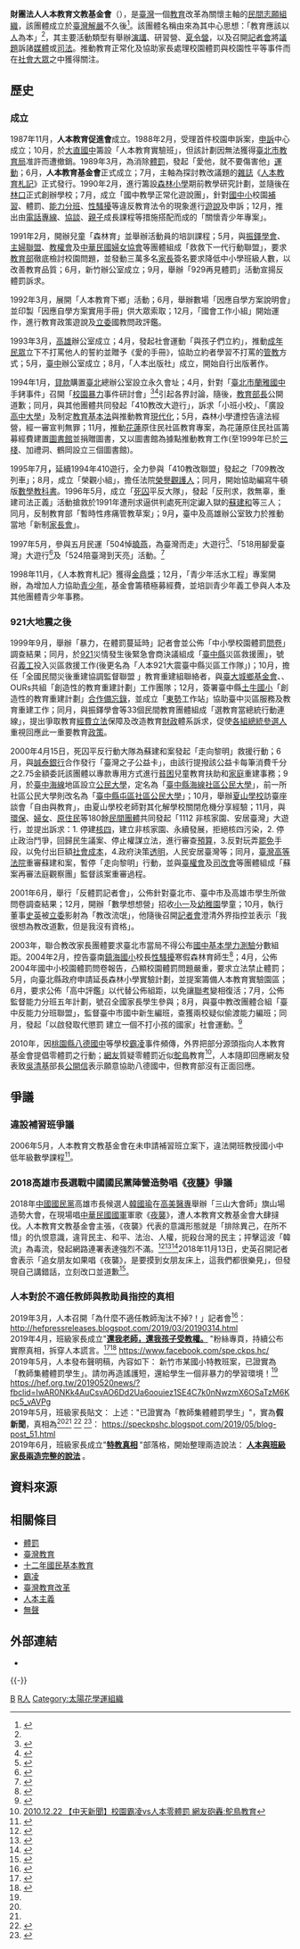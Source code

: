 {{Infobox Non-profit
| Non-profit_name = 財團法人人本教育文教基金會<br>Humanistic Education Foundation
| Non-profit_logo = [[File:Logo_人本.png|180px]]
| Non-profit_type = [[基金會|基金會]]
| founded_date = 1989年
| founder = [[史英|史英]]
| location = [[臺北市|臺北市]][[大安區_(臺北市)|大安區]]羅斯福路3段227號9樓
| key_people = 
| area_served = {{ROC-TW}}
| focus = [[臺灣教育|臺灣教育]]
| method = 介入教育政策、介入政治
| revenue = 未公開
| num_employees = 
| Non-profit_slogan = 
| homepage = {{URL|http://hef.yam.org.tw/}}
}}

'''財團法人人本教育文教基金會'''（{{lang-en|Humanistic Education Foundation}}），是[[臺灣|臺灣]]一個[[教育|教育]]改革為關懷主軸的[[非政府组织|民間志願組織]]，該團體成立於[[臺灣解嚴|臺灣解嚴]]不久後<ref name=":0">{{Cite web|url=http://hef.yam.org.tw/abouthef/2/index02.htm|title=認識人本|accessdate=2016-12-06|work=hef.yam.org.tw|archive-date=2019-04-04|archive-url=https://web.archive.org/web/20190404130050/http://hef.yam.org.tw/abouthef/2/index02.htm|dead-url=no}}</ref>。該團體名稱由來為其中心思想：「教育應該以[[人|人]]為本」<ref name=":0" />，其主要活動類型有舉辦[[演講|演講]]、研習營、[[夏令營|夏令營]]，以及召開[[記者會|記者會]]將[[議題設定|議題]]訴諸[[媒體|媒體]]或[[司法|司法]]。推動教育正常化及協助家長處理校園體罰與校園性平等事件而在[[群眾|社會大眾]]之中獲得關注。

==歷史==

=== 成立 ===
1987年11月，'''人本教育促進會'''成立。1988年2月，受理首件校園申訴案，[[申訴|申訴]]中心成立；10月，於[[大直國中|大直國中]]籌設「人本教育實驗班」，但該計劃因無法獲得[[臺北市政府教育局|臺北市教育局]]准許而遭撤銷。1989年3月，為消除[[體罰|體罰]]，發起「愛他，就不要傷害他」[[社會運動|運動]]；6月，'''人本教育基金會'''正式成立；7月，主軸為探討教改議題的[[雜誌|雜誌]]《[[人本教育札記|人本教育札記]]》正式發行。1990年2月，進行籌設[[森林小學|森林小學]]期前教學研究計劃，並隨後在[[林口區|林口]]正式創辦學校；7月，成立「國中教學正常化遊說團」，針對[[國中|國中]][[國小|小]]校園[[補習班|補習]]、體罰、[[能力分班|能力分班]]、[[性騷擾|性騷擾]]等違反教育法令的現象進行[[遊說|遊說]]及申訴；12月，推出由[[熱線輔導|電話專線]]、[[輔導|協談]]、[[親子關係|親子]]成長課程等措施搭配而成的「關懷青少年專案」。

1991年2月，開辦兒童「森林育」並舉辦活動員的培訓課程；5月，與[[振鐸學會|振鐸學會]]、[[主婦聯盟環境保護基金會|主婦聯盟]]、[[教權會|教權會]]及[[中華民國婦女協會|中華民國婦女協會]]等團體組成「救救下一代行動聯盟」，要求[[中華民國教育部|教育部]]徹底檢討校園問題，並發動三萬多名[[監護人|家長]]簽名要求降低中小學班級人數，以改善教育品質；6月，新竹辦公室成立；9月，舉辦「929再見體罰」活動宣揚反體罰訴求。

1992年3月，展開「人本教育下鄉」活動；6月，舉辦數場「因應自學方案說明會」並印製「因應自學方案實用手冊」供大眾索取；12月，「國會工作小組」開始運作，進行教育政策遊說及[[立法院|立委]]國教問政評鑑。

1993年3月，[[高雄|高雄]]辦公室成立；4月，發起社會運動「與孩子們立約」，推動[[成年人|成年民眾]]立下不打罵他人的誓約並贈予《愛的手冊》，協助立約者學習不打罵的[[教育|管教]]方式；5月，[[臺中|臺中]]辦公室成立；8月，「人本出版社」成立，開始自行出版著作。

1994年1月，[[貸款|貸款]]購置[[臺北|臺北]]總辦公室設立永久會址；4月，針對「[[臺北市立蘭雅國民中學|臺北市蘭雅國中]]手銬事件」召開「[[校園暴力|校園暴力]]事件研討會」<ref>{{Cite book|url=https://books.google.com.tw/books/about/%E4%B8%8D%E6%98%AF%E6%95%99%E5%85%B7.html?id=a82FMwEACAAJ&redir_esc=y|title=不是教具: 蘭雅國中手銬事件|date=1994-01-01|publisher=人本教育文教基金會發行|isbn=9789579984768|language=zh|access-date=2016-12-06|archive-date=2020-09-21|archive-url=https://web.archive.org/web/20200921001421/https://books.google.com.tw/books/about/%E4%B8%8D%E6%98%AF%E6%95%99%E5%85%B7.html?id=a82FMwEACAAJ&redir_esc=y|dead-url=no}}</ref><ref>{{Cite web |url=http://hef.yam.org.tw/service/for/p04.doc |title=為孩子爭取機會與公道 |accessdate=2016-12-06 |work=webcache.googleusercontent.com |deadurl=yes |archiveurl=https://web.archive.org/web/20160606172548/http://hef.yam.org.tw/service/for/p04.doc |archivedate=2016-06-06 }}</ref>引起各界討論，隨後，[[郭為藩|教育部長]]公開道歉；同月，與其他團體共同發起「410教改大遊行」，訴求「小班小校」、「廣設[[高中|高中]][[大學|大學]]」及制定[[教育基本法_(中華民國)|教育基本法]]與推動教育[[現代主義|現代化]]；5月，森林小學遭控告違法經營，經一審宣判無罪；11月，推動[[花蓮縣|花蓮]]原住民社區教育專案，為花蓮原住民社區籌募經費建置[[圖書館|圖書館]]並捐贈圖書，又以圖書館為據點推動教育工作(至1999年已於[[三棧溪|三棧]]、加禮洞、鶴岡設立三個圖書館)。

1995年7月'''，'''延續1994年410遊行，全力參與「410教改聯盟」發起之「709教改列車」；8月，成立「榮觀小組」，擔任法院[[觀護人|榮譽觀護人]]；同月，開始協助編寫牛頓版[[數學|數學]][[教科書|教科書]]。1996年5月，成立「[[死囚|死囚]]平反大隊」，發起「反刑求，救無辜，重建司法正義」活動搶救於1991年遭刑求逼供判處死刑定讞入獄的[[蘇建和案|蘇建和]]等三人；同月，反制教育部「暫時性疼痛管教草案」；9月'''，'''臺中及高雄辦公室致力於推動當地「新制[[家長會|家長會]]」。

1997年5月，參與五月民運「504悼[[白曉燕命案|曉燕]]，為臺灣而走」大遊行<ref>{{Cite web|url=http://taiwan.yam.org.tw/womenweb/504.htm|title=五月四日悼曉燕，為台灣而走|accessdate=2016-12-06|work=taiwan.yam.org.tw|archive-date=2020-09-20|archive-url=https://web.archive.org/web/20200920182149/https://taiwan.yam.org.tw/womenweb/504.htm|dead-url=no}}</ref>、「518用腳愛臺灣」大遊行<ref>{{Cite news|url=|title=用腳愛台灣，518大遊行|last=高浩仁|first=|date=1997-05-18|work=台灣時報|accessdate=}}</ref>及「524陪臺灣到天亮」活動。<ref>{{Cite web|url=http://news.cts.com.tw/cts/general/199705/199705250003887.html|title="524陪台灣到天亮"今晨結束-華視新聞-華視新聞網|accessdate=2016-12-06|work=news.cts.com.tw|archive-date=2019-05-02|archive-url=https://web.archive.org/web/20190502222156/https://news.cts.com.tw/cts/general/199705/199705250003887.html|dead-url=no}}</ref>

1998年11月，《人本教育札記》獲得[[金鼎獎|金鼎獎]]；12月，「青少年活水工程」專案開辦，為增加人力協助[[青少年|青少年]]，基金會籌積極募經費，並培訓青少年義工參與人本及其他團體青少年事務。

=== 921大地震之後 ===
1999年9月，舉辦「暴力，在體罰蔓延時」記者會並公佈「中小學校園體罰[[問卷調查|問卷]]」調查結果；同月，於[[921大地震|921]]災情發生後緊急會商決議組成「[[臺中縣|臺中縣]]災區救援團」，號召[[義工|義工]]投入災區救援工作(後更名為「人本921大震臺中縣災區工作隊」)；10月，擔任「全國民間災後重建協調監督聯盟 」教育重建組聯絡者，與[[財團法人台灣大學建築與城鄉研究發展基金會|臺大城鄉基金會]]、{{Link-ja|象設計集團|象設計集団}}、 OURs共組「創造性的教育重建計劃」工作團隊；12月，簽署臺中縣[[土牛國小|土牛國小]]「創造性的教育重建計劃」[[備忘錄|合作備忘錄]]，並成立「[[東勢區|東勢]]工作站」協助臺中災區服務及教育重建工作；同月，與振鐸學會等33個民間教育團體組成「選教育當總統行動連線」，提出爭取教育[[經費|經費]][[立法机构|立法]]保障及改造教育[[財政|財政]]體系訴求，促使[[2000年中華民國總統選舉|各組總統參選人]]重視回應此一重要教育[[政策|政策]]。

2000年4月15日，死囚平反行動大隊為蘇建和案發起「走向黎明」救援行動；6月，與[[誠泰銀行|誠泰銀行]]合作發行「臺灣之子公益卡」，由該行提撥該公益卡每筆消費千分之2.75金額委託該團體以專款專用方式進行[[貧困|貧困]]兒童教育扶助和[[家庭|家庭]]重建事務；9月，於[[海線地區|臺中海線]]地區設立[[公民大學|公民大學]]，定名為「[[臺中縣海線社區公民大學|臺中縣海線社區公民大學]]」，前一所社區公民大學則改名為「[[臺中市屯區社區大學|臺中縣屯區社區公民大學]]」；10月，舉辦[[夏山学校|夏山學校]]訪臺座談會「自由與教育」，由夏山學校老師對其化解學校關閉危機分享經驗；11月，與[[環保團體|環保]]、[[婦女|婦女]]、[[原住民|原住民]]等180餘[[非政府組織|民間團體]]共同發起「1112 非核家園、安居臺灣」大遊行，並提出訴求：1. 停建[[核四|核四]]，建立非核家園、永續發展，拒絕核四污染，2. 停止政治鬥爭，回歸民生議案、停止權謀立法，進行審查[[財政預算案|預算]]，3.反對玩弄[[罷免|罷免]]手段，以免付出巨額[[社會成本|社會成本]]，4.政府決策[[透明|透明]]，人民安居臺灣等；同月，[[臺灣高等法院|臺灣高等法院]]重審蘇建和案，暫停「走向黎明」行動，並與[[臺權會|臺權會]]及[[民間司法改革基金會|司改會]]等團體組成「蘇案再審法庭觀察團」監督該案重審過程。 

2001年6月，舉行「反體罰記者會」，公佈針對臺北市、臺中市及高雄市學生所做問卷調查結果；12月，開辦「數學想想營」招收[[國小|小一]]及[[幼稚園|幼稚園]]學童；10月，執行董事[[史英|史英]]被[[立委|立委]]影射為「教改流氓」，他隨後召開[[記者會|記者會]]澄清外界指控並表示「我很想為教改道歉，但是我沒有資格」。

2003年，聯合教改家長團體要求臺北市當局不得公布[[國中基本學力測驗|國中基本學力測驗]]分數組距。2004年2月，控告臺南[[鎮海國小|鎮海國小]]校長[[性騷擾|性騷擾]]寒假森林育師生<ref>{{Cite web|url=http://hef.yam.org.tw/news/930211_01.htm|title=台南市鎮海國小校長劉寬信涉嫌性騷擾案|accessdate=2016-12-06|work=hef.yam.org.tw|archive-date=2008-05-10|archive-url=https://web.archive.org/web/20080510080446/http://hef.yam.org.tw/news/930211_01.htm|dead-url=no}}</ref>；4月，公佈2004年國中小校園體罰問卷報告，凸顯校園體罰問題嚴重，要求立法禁止體罰；5月，向臺北縣政府申請延長森林小學實驗計劃，並提案籌備人本教育實驗園區；6月，要求公佈「高中評鑑」以代替公佈組距，以免讓[[聯考|聯考]]變相復活；7月，公佈監督能力分班五年計劃，號召全國家長學生參與；8月，與臺中教改團體合組「臺中反能力分班聯盟」，監督臺中市國中新生編班，查獲兩校疑似偷渡能力編班；同月，發起「以啟發取代懲罰 建立一個不打小孩的國家」社會運動。<ref>{{Cite web|url=http://hef.yam.org.tw/abouthef/2/index02.htm|title=認識人本|accessdate=2016-12-06|work=hef.yam.org.tw|archive-date=2019-04-04|archive-url=https://web.archive.org/web/20190404130050/http://hef.yam.org.tw/abouthef/2/index02.htm|dead-url=no}}</ref>      

2010年，因[[桃園市立八德國民中學|桃園縣八德國中]]等學校[[霸凌|霸凌]]事件頻傳，外界把部分源頭指向人本教育基金會提倡零體罰之行動；[[網路用戶|網友]]質疑零體罰近似[[鴕鳥心態|鴕鳥]]教育<ref>[http://219.87.59.182/news02_new.php?id=newsD&cno=14&sno=825772 2010.12.22 【中天新聞】校園霸凌vs人本零體罰 網友砲轟:鴕鳥教育]{{dead link|date=2017年11月 |bot=InternetArchiveBot |fix-attempted=yes }}</ref>，人本隨即回應網友發表致[[吳清基|吳清基]]部長[[公開信|公開信]]表示願意協助八德國中，但教育部沒有正面回應。
==爭議==

===違設補習班爭議===
2006年5月，人本教育文教基金會在未申請補習班立案下，違法開班教授國小中低年級數學課程<ref>{{Cite web |url=https://tw.appledaily.com/headline/daily/20060531/22644979/ |title=人本基金會違設補習班 |accessdate=2018-11-14 |archive-date=2019-02-22 |archive-url=https://web.archive.org/web/20190222085427/https://tw.appledaily.com/headline/daily/20060531/22644979/ |dead-url=no }}</ref>。

===2018高雄市長選戰中國國民黨陣營造勢唱《[[夜襲_(軍歌)|夜襲]]》爭議===
2018年[[中國國民黨|中國國民黨]]高雄市長候選人[[韓國瑜|韓國瑜]]在[[高美醫專|高美醫專]]舉辦「三山大會師」旗山場造勢大會，在現場唱[[中華民國國軍|中華民國國軍]]軍歌《[[夜襲_(軍歌)|夜襲]]》，遭人本教育文教基金會大肆撻伐。人本教育文教基金會主張，《夜襲》代表的意識形態就是「排除異己，在所不惜」的仇恨意識，違背民主、和平、法治、人權，扼殺台灣的民主；抨擊這波「韓流」為毒流，發起網路連署表達強烈不滿。<ref name=green1>{{cite web|url=https://udn.com/news/story/6656/3474517|title=人本抗議韓國瑜唱「夜襲」 創辦人遭起底是副市長父親|publisher=聯合新聞網|date=2018-11-11|language=zh|6=|author=李京昇|quote=而有網友也在PTT上起底人本教育文教基金會，並提到該基金會創辦人史英是現任民進黨籍高雄市副市長史哲的父親，讓不少網友認為，人本基金會此次連署又是政治惡鬥，引起網友熱烈討論，有人說「秒懂」、「又拉回藍綠」、「教育文化團體..竟還介入政治選舉」等語。|accessdate=2018-11-11|archive-date=2018-11-12|archive-url=https://web.archive.org/web/20181112101302/https://udn.com/news/story/6656/3474517|dead-url=no}}</ref><ref name=green2>{{cite web|url=https://newtalk.tw/news/view/2018-11-11/165419|title=人本基金會「拒絕毒流」反對唱「夜襲」 唐德明：想助選綠就大方說|publisher=新頭殼|date=2018-11-11|language=zh|6=|author=趙婉淳|quote=對此，國民黨文傳會代理主委唐德明晚間在臉書表示，人本教育基金會也實在太好笑了，這個連署的舉動，幾乎等同表明了人本基金會就是民進黨的附隨組織，是一個毫不遮掩的助選機關。|accessdate=2018-11-11|archive-date=2020-09-29|archive-url=https://web.archive.org/web/20200929043447/https://newtalk.tw/news/view/2018-11-11/165419|dead-url=no}}</ref><ref name=green3>{{cite web|url=https://www.nownews.com/news/20181112/3062783/|title=人本痛批韓國瑜「散播仇恨」 網罵翻：要不要全軍禁唱？|publisher=今日傳媒|quote=也有網友質疑人本基金會的政治立場，紛紛表示「人本露餡囉」、「人本露出顏色了」、「露出真正嘴臉了」、「人本一直都是小綠綠無誤啊」、「人本就民進黨的啊」、「DPP走狗還裝第三方」、「民進黨執政那麼爛不檢討，然後一直攻擊」、「這樣也能鬥，綠色真是無所不鬥」、「應該把最會散播仇恨的三軍統帥廢掉」。|author=NowNews編輯中心|date=2018-11-12|language=zh|accessdate=2018-11-12|archive-date=2019-05-02|archive-url=https://web.archive.org/web/20190502073505/https://www.nownews.com/news/20181112/3062783/|dead-url=no}}</ref>2018年11月13日，史英召開記者會表示「追女朋友如果唱《夜襲》，是要摸到女朋友床上，這我們都很樂見」，但發現自己講錯話，立刻改口並道歉<ref>{{Cite web |url=https://www.chinatimes.com/realtimenews/20181113002905-260407 |title=唱軍歌《夜襲》不行 摸上女友床可以 史英遭批滿腦子想上床 |accessdate=2018-11-14 |archive-date=2018-11-14 |archive-url=https://web.archive.org/web/20181114100632/https://www.chinatimes.com/realtimenews/20181113002905-260407 |dead-url=no }}</ref>。

===人本對於不適任教師與教助員指控的真相===

2019年3月，人本召開「為什麼不適任教師淘汰不掉?！」記者會<ref name=”ckps1”>{{cite web|url= https://udn.com/news/story/6885/3696801?from=udn-catebreaknews_ch2 |title=不適任教師無法解聘 人本：門檻應降回2分之1|publisher=聯合新聞網|date=2019-03-14|language=zh||author=洪安怡|quote=人本教育基金會召開「為什麼不適任教師淘汰不掉?！」記者會，呼籲教評會解聘教師門檻應降回二分之一，以淘汰不適任教師。}}</ref>：
http://hefpressreleases.blogspot.com/2019/03/20190314.html {{Wayback|url=http://hefpressreleases.blogspot.com/2019/03/20190314.html |date=20201222054518 }}<br>
2019年4月，班級家長成立"'''[https://www.facebook.com/spe.ckps.hc/ 還我老師，還我孩子受教權。] {{Wayback|url=https://www.facebook.com/spe.ckps.hc/ |date=20201222054559 }}'''"粉絲專頁，持續公布實際真相，拆穿人本謊言。<ref name=”ckps2”>{{cite web|url=https://news.ltn.com.tw/news/life/breakingnews/2805221|title=特教師被控集體體罰學童 遭白包恐嚇「全家死光光」|publisher=自由時報|date=2019-05-29|language=zh|quote=校方教評會雖判定老師行為非體罰，疑仍因輿論壓力給予重懲，分別有助理員及教師遭解聘、不續聘。竹市教育處︰一切依法行政。人本︰有打就算體罰。導師︰孩子不知如何「吐」才用辣椒水。雖然有部分家長心疼教師被妖魔化，在網路成立[https://www.facebook.com/spe.ckps.hc/ 專頁]大讚陳姓導師等人是「[https://speckpshc.blogspot.com/2019/02/blog-post_22.html 愛心的勇者]」，卻遭人本反控這是「[https://hef.org.tw/20190506news/ 散布誤謬特教言論，護航該班教師不當行為]」。|accessdate=2020-05-11|archive-date=2020-09-18|archive-url=https://web.archive.org/web/20200918052321/https://news.ltn.com.tw/news/life/breakingnews/2805221|dead-url=no}}</ref><ref name=”ckps5”>{{cite news |last=陳 |first=柔瑜 |last2=施 |first2=岳呈 |last3=張 |first3=文玠 |url=https://reader.turnnewsapp.com/king/268/g104246/s0lor18ynjhfmdexxze1/share |title=人本霸凌優良教師 |language=zh |work=[[旺旺中時媒體集團|旺旺中時媒體集團]] |location=Taiwan |publisher=[[周刊王|周刊王]] |date=2019-05-29 |pages=30-33 |archivedate=2020-09-18 |quote=台北教育大學特殊教育學系系主任詹元碩指出，人本的出發點立意良善，不適任教師自然該被淘汰，但適任與否需經過謹慎而縝密的調查，絕非特定單位認定就算。「我們愛這塊土地的人，這塊土地的人卻不愛我們。」詹元碩沉痛地表示，台灣的特教師資培育在亞洲首屈一指，每年訓練出許多優秀的年輕教師，不少老師從業數年後，對學生依然充滿赤忱，如果卻被制度和大環境消磨，熱情大幅減退，相信不是大家所樂見，希望大眾尊重專業，給教育工作者更大空間。 |accessdate=2020-05-14 |archive-url=https://web.archive.org/web/20200918052506/https://reader.turnnewsapp.com/king/268/g104246/s0lor18ynjhfmdexxze1/share |dead-url=no }}</ref>
https://www.facebook.com/spe.ckps.hc/ {{Wayback|url=https://www.facebook.com/spe.ckps.hc/ |date=20201222054559 }}<br>
2019年5月，人本發布聲明稿，內容如下：
新竹市某國小特教班案，已證實為「教師集體體罰學生」。請勿再造謠護短，還給學生一個非暴力的學習環境！<ref name=”ckps2”></ref>
https://hef.org.tw/20190520news/?fbclid=IwAR0NKk4AuCsvAO6Dd2Ua6oouiez1SE4C7k0nNwzmX6OSaTzM6Kpc5_vAVPg<br>
2019年5月，班級家長貼文：
上述："已證實為「教師集體體罰學生」"，實為'''假新聞'''，真相為<ref name=”ckps2”></ref><ref name=”ckps5”></ref>
<ref name=”ckps3”>{{cite web|url=https://www.ctwant.com/article/558|title=人本胡扯強灌學生辣椒水 老師：為教孩子學漱口|publisher=周刊王|date=2019-06-03|language=zh|quote=教評會早已判定無體罰事實，辣椒水則是一小茶匙辣椒粉倒進大量水中調和而成，目的是為了教孩子學會漱口，並非虐待。|accessdate=2020-05-11|archive-date=2020-09-18|archive-url=https://web.archive.org/web/20200918052410/https://www.ctwant.com/article/558|dead-url=no}}</ref>
<ref name=”ckps4”>{{cite web|url=https://www.ctwant.com/article/559|title=無視教評會調查 人本說的才算數|publisher=周刊王|date=2019-06-03|language=zh|quote=校方教評會認定老師和助理員皆無體罰事實，但本刊詢問人本，該會卻一口咬定「有打就是體罰」，更直言懲處仍然太輕，完全無視教評會調查。|accessdate=2020-05-11|archive-date=2020-09-18|archive-url=https://web.archive.org/web/20200918052439/https://www.ctwant.com/article/559|dead-url=no}}</ref>：
https://speckpshc.blogspot.com/2019/05/blog-post_51.html {{Wayback|url=https://speckpshc.blogspot.com/2019/05/blog-post_51.html |date=20190904055727 }}<br>
2019年6月，班級家長成立"'''[https://speckpshc.blogspot.com/ 特教真相] {{Wayback|url=https://speckpshc.blogspot.com/ |date=20201222054600 }}'''"部落格，開始整理兩造說法：
'''[https://speckpshc.blogspot.com/2019/09/vs.html 人本與班級家長兩造完整的說法] {{Wayback|url=https://speckpshc.blogspot.com/2019/09/vs.html |date=20190904055654 }}'''。<br>

==資料來源==
<small><references/>

</small>

==相關條目==
* [[體罰|體罰]]
* [[臺灣教育|臺灣教育]]
* [[十二年國民基本教育|十二年國民基本教育]]
* [[霸凌|霸凌]]
* [[臺灣教育改革|臺灣教育改革]]
* [[人本主義|人本主義]]
* [[無聲_(2020年台灣電影)|無聲]]

==外部連結==
*

{{-}}
{{太陽花學運}}
{{反高中課綱微調運動}}
{{Portal bar|中華民國|台灣|政治|教育}}
[[Category:臺灣教育改革組織|B]]
[[Category:台灣基金會|R人]]
[[Category:太陽花學運組織|Category:太陽花學運組織]]